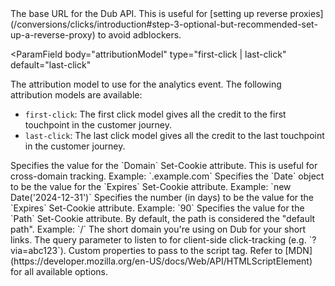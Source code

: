 <ParamField body="apiHost" type="url" default="https://api.dub.co">
  The base URL for the Dub API. This is useful for [setting up reverse
  proxies](/conversions/clicks/introduction#step-3-optional-but-recommended-set-up-a-reverse-proxy)
  to avoid adblockers.
</ParamField>

<ParamField
  body="attributionModel"
  type="first-click | last-click"
  default="last-click"
>
  The attribution model to use for the analytics event. The following
  attribution models are available:

- `first-click`: The first click model
  gives all the credit to the first touchpoint in the customer journey.
- `last-click`: The last click model gives all the credit to the last
  touchpoint in the customer journey.

</ParamField>

<ParamField body="cookieOptions" type="CookieOption Object">
  <Expandable title="properties">
    <ParamField body="domain" type="string">
      Specifies the value for the `Domain` Set-Cookie attribute. This is useful
      for cross-domain tracking. Example: `.example.com`
    </ParamField>
    <ParamField body="expires" type="integer" default="90">
      Specifies the `Date` object to be the value for the `Expires` Set-Cookie
      attribute. Example: `new Date('2024-12-31')`
    </ParamField>
    <ParamField body="expiresInDays" type="integer" default="90">
      Specifies the number (in days) to be the value for the `Expires`
      Set-Cookie attribute. Example: `90`
    </ParamField>
    <ParamField body="path" type="string" default="/">
      Specifies the value for the `Path` Set-Cookie attribute. By default, the
      path is considered the "default path". Example: `/`
    </ParamField>
  </Expandable>
</ParamField>

<ParamField body="shortDomain" type="string">
  The short domain you're using on Dub for your short links.
</ParamField>

<ParamField body="queryParam" type="string" default="via">
  The query parameter to listen to for client-side click-tracking (e.g.
  `?via=abc123`).
</ParamField>

<ParamField body="scriptProps" type="HTMLScriptElement Object">
  Custom properties to pass to the script tag. Refer to
  [MDN](https://developer.mozilla.org/en-US/docs/Web/API/HTMLScriptElement) for
  all available options.
</ParamField>
